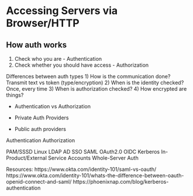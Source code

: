 # Accessing Servers via Browser/HTTP {#auth}

## How auth works
1) Check who you are - Authentication
2) Check whether you should have access - Authorization
 
Differences between auth types
1) How is the communication done? Transmit text vs token (type/encryption)
2) When is the identity checked? Once, every time
3) When is authorization checked? 
4) How encrypted are things?




* Authentication vs Authorization
* Private Auth Providers



* Public auth providers

Authentication
Authorization

PAM/SSSD
Linux
LDAP
AD
SSO
SAML
OAuth2.0
OIDC
Kerberos
In-Product/External
Service Accounts
Whole-Server Auth

Resources:
https://www.okta.com/identity-101/saml-vs-oauth/
https://www.okta.com/identity-101/whats-the-difference-between-oauth-openid-connect-and-saml/
https://phoenixnap.com/blog/kerberos-authentication
